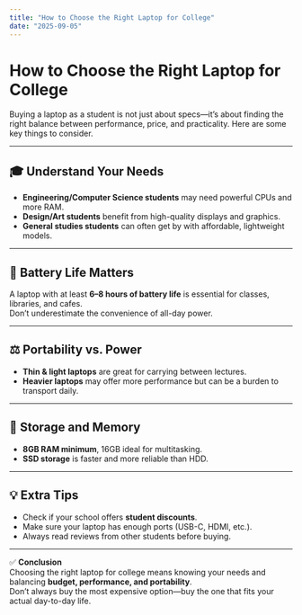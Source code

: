 ```yaml
---
title: "How to Choose the Right Laptop for College"
date: "2025-09-05"
---
```


# How to Choose the Right Laptop for College

Buying a laptop as a student is not just about specs—it’s about finding the right balance between performance, price, and practicality. Here are some key things to consider.

---

## 🎓 Understand Your Needs

- **Engineering/Computer Science students** may need powerful CPUs and more RAM.
- **Design/Art students** benefit from high-quality displays and graphics.
- **General studies students** can often get by with affordable, lightweight models.

---

## 🔋 Battery Life Matters

A laptop with at least **6–8 hours of battery life** is essential for classes, libraries, and cafes.  
Don’t underestimate the convenience of all-day power.

---

## ⚖️ Portability vs. Power

- **Thin & light laptops** are great for carrying between lectures.
- **Heavier laptops** may offer more performance but can be a burden to transport daily.

---

## 💾 Storage and Memory

- **8GB RAM minimum**, 16GB ideal for multitasking.
- **SSD storage** is faster and more reliable than HDD.

---

## 💡 Extra Tips

- Check if your school offers **student discounts**.
- Make sure your laptop has enough ports (USB-C, HDMI, etc.).
- Always read reviews from other students before buying.

---

✅ **Conclusion**  
Choosing the right laptop for college means knowing your needs and balancing **budget, performance, and portability**.  
Don’t always buy the most expensive option—buy the one that fits your actual day-to-day life.
